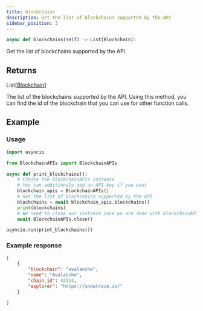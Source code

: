 ```yaml
---
title: blockchains
description: Get the list of blockchains supported by the API
sidebar_position: 3
---
```



```py
async def blockchains(self) -> List[Blockchain]:
```
Get the list of blockchains supported by the API
## Returns

<CodeBlock language="python">
    List[<a href="/docs/python-sdk/models/Blockchain">Blockchain</a>]
</CodeBlock>

The list of the blockchains supported by the API.
Using this method, you can find the id of the blockchain that you can use for
other function calls.


## Example

### Usage

```py
import asyncio

from BlockchainAPIs import BlockchainAPIs

async def print_blockchains():
    # Create the BlockchainAPIs instance
    # You can additionaly add an API key if you want
    blockchain_apis = BlockchainAPIs()
    # Get the list of blockchains supported by the API
    blockchains = await blockchain_apis.blockchains()
    print(blockchains)
    # We need to close our instance once we are done with BlockchainAPIs
    await BlockchainAPIs.close()

asyncio.run(print_blockchains())
```

### Example response


```json
[
    {
        "blockchain": "avalanche",
        "name": "Avalanche",
        "chain_id": 43114,
        "explorer": "https://snowtrace.io/"
    }

]
```